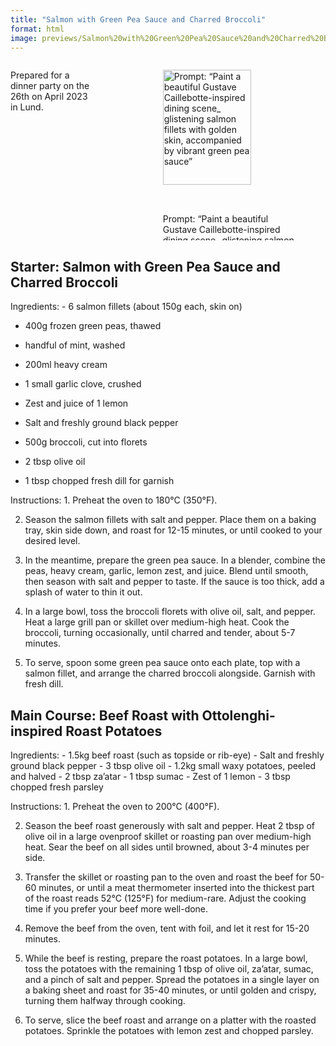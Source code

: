 ```yaml
---
title: "Salmon with Green Pea Sauce and Charred Broccoli"
format: html
image: previews/Salmon%20with%20Green%20Pea%20Sauce%20and%20Charred%20Broccoli.png
---
```


:::: {.columns}

::: {.column width="30%"}
Prepared for a dinner party on the 26th on April 2023 in Lund.
:::

::: {.column width="5%"}

:::

::: {.column width="65%"}
![Prompt: "Paint a beautiful Gustave Caillebotte-inspired dining scene_ glistening salmon fillets with golden skin, accompanied by vibrant green pea sauce"](previews/Salmon%20with%20Green%20Pea%20Sauce%20and%20Charred%20Broccoli.png){width=80%}
:::

::::




## Starter: Salmon with Green Pea Sauce and Charred Broccoli

Ingredients:
- 6 salmon fillets (about 150g each, skin on)

- 400g frozen green peas, thawed

- handful of mint, washed

- 200ml heavy cream

- 1 small garlic clove, crushed

- Zest and juice of 1 lemon

- Salt and freshly ground black pepper

- 500g broccoli, cut into florets

- 2 tbsp olive oil

- 1 tbsp chopped fresh dill for garnish

Instructions:
1. Preheat the oven to 180°C (350°F).

2. Season the salmon fillets with salt and pepper. Place them on a baking tray, skin side down, and roast for 12-15 minutes, or until cooked to your desired level.

3. In the meantime, prepare the green pea sauce. In a blender, combine the peas, heavy cream, garlic, lemon zest, and juice. Blend until smooth, then season with salt and pepper to taste. If the sauce is too thick, add a splash of water to thin it out.

4. In a large bowl, toss the broccoli florets with olive oil, salt, and pepper. Heat a large grill pan or skillet over medium-high heat. Cook the broccoli, turning occasionally, until charred and tender, about 5-7 minutes.

5. To serve, spoon some green pea sauce onto each plate, top with a salmon fillet, and arrange the charred broccoli alongside. Garnish with fresh dill.

## Main Course: Beef Roast with Ottolenghi-inspired Roast Potatoes

Ingredients:
- 1.5kg beef roast (such as topside or rib-eye)
- Salt and freshly ground black pepper
- 3 tbsp olive oil
- 1.2kg small waxy potatoes, peeled and halved
- 2 tbsp za'atar
- 1 tbsp sumac
- Zest of 1 lemon
- 3 tbsp chopped fresh parsley

Instructions:
1. Preheat the oven to 200°C (400°F).

2. Season the beef roast generously with salt and pepper. Heat 2 tbsp of olive oil in a large ovenproof skillet or roasting pan over medium-high heat. Sear the beef on all sides until browned, about 3-4 minutes per side.

3. Transfer the skillet or roasting pan to the oven and roast the beef for 50-60 minutes, or until a meat thermometer inserted into the thickest part of the roast reads 52°C (125°F) for medium-rare. Adjust the cooking time if you prefer your beef more well-done.

4. Remove the beef from the oven, tent with foil, and let it rest for 15-20 minutes.

5. While the beef is resting, prepare the roast potatoes. In a large bowl, toss the potatoes with the remaining 1 tbsp of olive oil, za'atar, sumac, and a pinch of salt and pepper. Spread the potatoes in a single layer on a baking sheet and roast for 35-40 minutes, or until golden and crispy, turning them halfway through cooking.

6. To serve, slice the beef roast and arrange on a platter with the roasted potatoes. Sprinkle the potatoes with lemon zest and chopped parsley.

